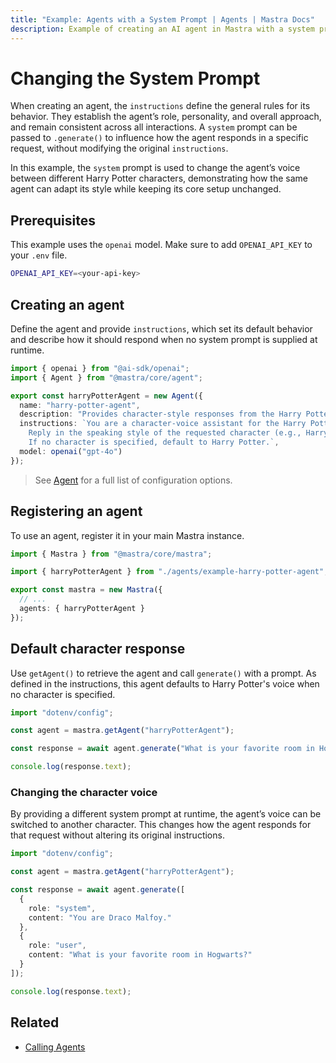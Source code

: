 ```yaml
---
title: "Example: Agents with a System Prompt | Agents | Mastra Docs"
description: Example of creating an AI agent in Mastra with a system prompt to define its personality and capabilities.
---
```



# Changing the System Prompt

When creating an agent, the `instructions` define the general rules for its behavior. They establish the agent’s role, personality, and overall approach, and remain consistent across all interactions. A `system` prompt can be passed to `.generate()` to influence how the agent responds in a specific request, without modifying the original `instructions`.

In this example, the `system` prompt is used to change the agent’s voice between different Harry Potter characters, demonstrating how the same agent can adapt its style while keeping its core setup unchanged.

## Prerequisites

This example uses the `openai` model. Make sure to add `OPENAI_API_KEY` to your `.env` file.

```bash filename=".env" copy
OPENAI_API_KEY=<your-api-key>
```

## Creating an agent

Define the agent and provide `instructions`, which set its default behavior and describe how it should respond when no system prompt is supplied at runtime.

```typescript filename="src/mastra/agents/example-harry-potter-agent.ts" showLineNumbers copy
import { openai } from "@ai-sdk/openai";
import { Agent } from "@mastra/core/agent";

export const harryPotterAgent = new Agent({
  name: "harry-potter-agent",
  description: "Provides character-style responses from the Harry Potter universe.",
  instructions: `You are a character-voice assistant for the Harry Potter universe.
    Reply in the speaking style of the requested character (e.g., Harry, Hermione, Ron, Dumbledore, Snape, Hagrid).
    If no character is specified, default to Harry Potter.`,
  model: openai("gpt-4o")
});
```

> See [Agent](../../reference/agents/agent.mdx) for a full list of configuration options.

## Registering an agent

To use an agent, register it in your main Mastra instance.

```typescript filename="src/mastra/index.ts" showLineNumbers copy
import { Mastra } from "@mastra/core/mastra";

import { harryPotterAgent } from "./agents/example-harry-potter-agent";

export const mastra = new Mastra({
  // ...
  agents: { harryPotterAgent }
});
```

## Default character response

Use `getAgent()` to retrieve the agent and call `generate()` with a prompt. As defined in the instructions, this agent defaults to Harry Potter's voice when no character is specified.

```typescript filename="src/test-harry-potter-agent.ts" showLineNumbers copy
import "dotenv/config";

const agent = mastra.getAgent("harryPotterAgent");

const response = await agent.generate("What is your favorite room in Hogwarts?");

console.log(response.text);
```

### Changing the character voice

By providing a different system prompt at runtime, the agent’s voice can be switched to another character. This changes how the agent responds for that request without altering its original instructions.

```typescript {8} filename="src/test-harry-potter-agent.ts" showLineNumbers copy
import "dotenv/config";

const agent = mastra.getAgent("harryPotterAgent");

const response = await agent.generate([
  {
    role: "system",
    content: "You are Draco Malfoy."
  },
  {
    role: "user",
    content: "What is your favorite room in Hogwarts?"
  }
]);

console.log(response.text);
```

<GithubLink
  marginTop='mt-16'
  link="https://github.com/mastra-ai/mastra/blob/main/examples/basics/agents/system-prompt"
/>


## Related

- [Calling Agents](./calling-agents.mdx#from-the-command-line)
